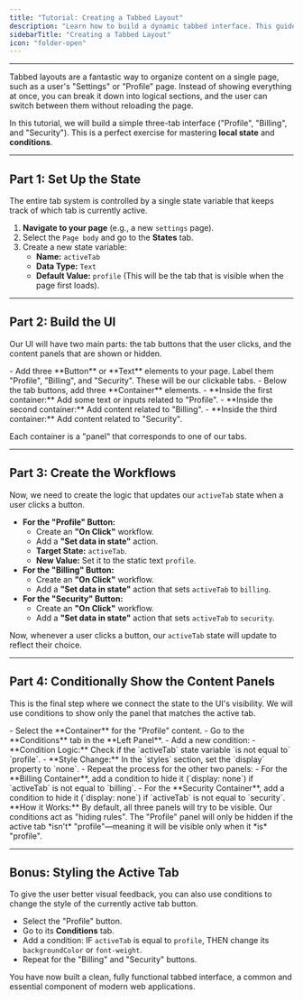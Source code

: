 ```yaml
---
title: "Tutorial: Creating a Tabbed Layout"
description: "Learn how to build a dynamic tabbed interface. This guide covers using local state to track the active tab and Conditions to show and hide content panels."
sidebarTitle: "Creating a Tabbed Layout"
icon: "folder-open"
---
```


---

Tabbed layouts are a fantastic way to organize content on a single page, such as a user's "Settings" or "Profile" page. Instead of showing everything at once, you can break it down into logical sections, and the user can switch between them without reloading the page.

In this tutorial, we will build a simple three-tab interface ("Profile", "Billing", and "Security"). This is a perfect exercise for mastering **local state** and **conditions**.

---

## Part 1: Set Up the State

The entire tab system is controlled by a single state variable that keeps track of which tab is currently active.

1.  **Navigate to your page** (e.g., a new `settings` page).
2.  Select the `Page body` and go to the **States** tab.
3.  Create a new state variable:
    - **Name:** `activeTab`
    - **Data Type:** `Text`
    - **Default Value:** `profile` (This will be the tab that is visible when the page first loads).

---

## Part 2: Build the UI

Our UI will have two main parts: the tab buttons that the user clicks, and the content panels that are shown or hidden.

<Steps>
<Step title="1. Create the Tab Buttons">
- Add three **Button** or **Text** elements to your page. Label them "Profile", "Billing", and "Security". These will be our clickable tabs.

</Step>

<Step title="2. Create the Content Panels">
- Below the tab buttons, add three **Container** elements.
- **Inside the first container:** Add some text or inputs related to "Profile".
- **Inside the second container:** Add content related to "Billing".
- **Inside the third container:** Add content related to "Security".

Each container is a "panel" that corresponds to one of our tabs.

</Step>
</Steps>

---

## Part 3: Create the Workflows

Now, we need to create the logic that updates our `activeTab` state when a user clicks a button.

- **For the "Profile" Button:**
  - Create an **"On Click"** workflow.
  - Add a **"Set data in state"** action.
  - **Target State:** `activeTab`.
  - **New Value:** Set it to the static text `profile`.
- **For the "Billing" Button:**
  - Create an **"On Click"** workflow.
  - Add a **"Set data in state"** action that sets `activeTab` to `billing`.
- **For the "Security" Button:**
  - Create an **"On Click"** workflow.
  - Add a **"Set data in state"** action that sets `activeTab` to `security`.

Now, whenever a user clicks a button, our `activeTab` state will update to reflect their choice.

---

## Part 4: Conditionally Show the Content Panels

This is the final step where we connect the state to the UI's visibility. We will use conditions to show only the panel that matches the active tab.

<Steps>
<Step title="1. Configure the 'Profile' Panel">
- Select the **Container** for the "Profile" content.
- Go to the **Conditions** tab in the **Left Panel**.
- Add a new condition:
  - **Condition Logic:** Check if the `activeTab` state variable `is not equal to` `profile`.
  - **Style Change:** In the `styles` section, set the `display` property to `none`.

</Step>

<Step title="2. Configure the 'Billing' and 'Security' Panels">
- Repeat the process for the other two panels:
  - For the **Billing Container**, add a condition to hide it (`display: none`) if `activeTab` is not equal to `billing`.
  - For the **Security Container**, add a condition to hide it (`display: none`) if `activeTab` is not equal to `security`.

</Step>
</Steps>

<Info>
  **How it Works:** By default, all three panels will try to be visible. Our
  conditions act as "hiding rules". The "Profile" panel will only be hidden if
  the active tab *isn't* "profile"—meaning it will be visible only when it *is*
  "profile".
</Info>

---

## Bonus: Styling the Active Tab

To give the user better visual feedback, you can also use conditions to change the style of the currently active tab button.

- Select the "Profile" button.
- Go to its **Conditions** tab.
- Add a condition: IF `activeTab` is equal to `profile`, THEN change its `backgroundColor` or `font-weight`.
- Repeat for the "Billing" and "Security" buttons.

You have now built a clean, fully functional tabbed interface, a common and essential component of modern web applications.
